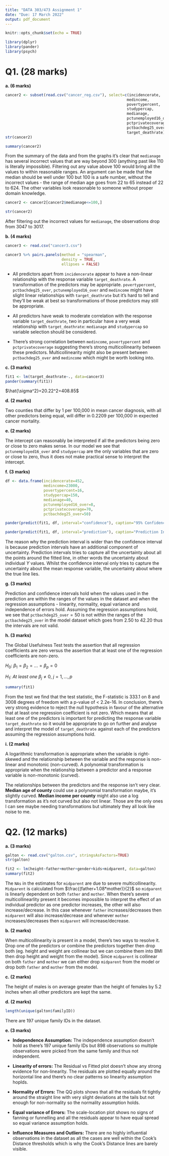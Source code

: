 ---
title: "DATA 303/473 Assignment 1"
date: "Due: 17 March 2022"
output: pdf_document
---

```{r setup, include=FALSE}
knitr::opts_chunk$set(echo = TRUE)
```

```{r}
library(dplyr)
library(pander)
library(psych)
```

# Q1. (28 marks)

**a. (6 marks)**

```{r}
cancer2 <- subset(read.csv("cancer_reg.csv"), select=c(incidencerate, 
                                                      medincome, 
                                                      povertypercent,
                                                      studypercap,
                                                      medianage,
                                                      pctunemployed16_over,
                                                      pctprivatecoverage,
                                                      pctbachdeg25_over,
                                                      target_deathrate))
str(cancer2)
```

```{r}
summary(cancer2)
```

From the summary of the data and from the graphs it's clear that `medianage` has several incorrect values that are way beyond 300 (anything past like 110 is literally impossible). Filtering out any value above 100 would bring all the values to within reasonable ranges. An argument can be made that the median should be well under 100 but 100 is a safe number, without the incorrect values - the range of median age goes from 22 to 65 instead of 22 to 624. The other variables look reasonable to someone without proper domain knowledge.   

```{r}
cancer2 <- cancer2[cancer2$medianage<=100,]
```

```{r}
str(cancer2)
```

After filtering out the incorrect values for `medianage`, the observations drop from 3047 to 3017.

**b. (4 marks)**

```{r}
cancer3 <- read.csv("cancer3.csv")
```

```{r}

cancer3 %>% pairs.panels(method = "spearman", 
                         density = TRUE, 
                         ellipses = FALSE)
```

* All predictors apart from `incidencerate` appear to have a non-linear relationship with the response variable `target_deathrate`. A transformation of the predictors may be appropriate.
`povertypercent`, `pctbachdeg25_over`, `pctunemployed16_over` and `medincome` might have slight linear relationships with `target_deathrate` but it's hard to tell and they'll be weak at best so transformations of those predictors may still be appropriate. 

* All predictors have weak to moderate correlation with the response variable `target_deathrate`, two in particular have a very weak relationship with `target_deathrate`: `medianage` and `studypercap` so variable selection should be considered.

* There's strong correlation between `medincome`, `povertypercent` and `pctprivatecoverage` suggesting there's strong multicollinearity between these predictors. Multicollinearity might also be present between `pctbachdeg25_over` and `medincome` which might be worth looking into.

**c. (3 marks)**

```{r}
fit1 <- lm(target_deathrate~., data=cancer3)
pander(summary(fit1))
```

$\hat{\sigma^2}=20.22^2=408.85$

**d. (2 marks)**

Two counties that differ by 1 per 100,000 in mean cancer diagnosis, with all other predictors being equal, will differ in 0.2209 per 100,000 in expected cancer mortality. 

**e. (2 marks)**

The intercept can reasonably be interpreted if all the predictors being zero or close to zero makes sense. In our model we see that `pctunemployed16_over` and `studypercap` are the only variables that are zero or close to zero, thus it does not make practical sense to interpret the intercept. 

**f. (3 marks)**

```{r}
df <- data.frame(incidencerate=452, 
                 medincome=23000, 
                 povertypercent=16, 
                 studypercap=150,
                 medianage=40,
                 pctunemployed16_over=8,
                 pctprivatecoverage=70,
                 pctbachdeg25_over=50)
```

```{r}
pander(predict(fit1, df, interval="confidence"), caption="95% Confidence Interval")
```

```{r}
pander(predict(fit1, df, interval="prediction"), caption="Prediction Interval")
```

The reason why the prediction interval is wider than the confidence interval is because prediction intervals have an additional component of uncertainty. Prediction intervals tries to capture all the uncertainty about all the points around the fitted line, in other words the uncertainty about individual $Y$ values. Whilst the confidence interval only tries to capture the uncertainty about the mean response variable, the uncertainty about where the true line lies.

**g. (3 marks)**

Prediction and confidence intervals hold when the values used in the prediction are within the ranges of the values in the dataset and when the regression assumptions - linearity, normality, equal variance and independence of errors hold. Assuming the regression assumptions hold, we see that `pctbachdeg25_over`$=50$ is not within the ranges of the `pctbachdeg25_over` in the model dataset which goes from 2.50 to 42.20 thus the intervals are not valid.

**h. (3 marks)**

The Global Usefulness Test tests the assertion that all regression coefficients are zero versus the assertion that at least one of the regression coefficients are non-zero.

$H_0:\ \beta_1=\beta_2=...=\beta_p=0$

$H_1:\ At\ least\ one\ \beta_j\neq0,\ j=1,...,p$

```{r}
summary(fit1)
```

From the test we find that the test statistic, the F-statistic is 333.1 on 8 and 3008 degrees of freedom with a p-value of < 2.2e-16. In conclusion, there's very strong evidence to reject the null hypothesis in favour of the alternative that at least one regression coefficient is not zero. Which means that at least one of the predictors is important for predicting the response variable `target_deathrate` so it would be appropriate to go on further and analyse and interpret the model of `target_deathrate` against each of the predictors assuming the regression assumptions hold.

**i. (2 marks)**

A logarithmic transformation is appropriate when the variable is right-skewed and the relationship between the variable and the response is non-linear and monotonic (non-curved). A polynomial transformation is appropriate when the relationship between a predictor and a response variable is non-monotonic (curved).

The relationships between the predictors and the response isn't very clear. **Median age of county** could use a polynomial transformation maybe, it's slightly curved. **Median income per county** might also use a log transformation as it's not curved but also not linear. Those are the only ones I can see maybe needing transformations but ultimately they all look like noise to me. 

# Q2. (12 marks)

**a. (3 marks)**

```{r}
galton <- read.csv("galton.csv", stringsAsFactors=TRUE) 
str(galton)
```

```{r}
fit2 <- lm(height~father+mother+gender+kids+midparent, data=galton)
summary(fit2)
```

The `NAs` in the estimates for `midparent` are due to severe multicollinearity. `Midparent` is calculated from $\frac{(father+1.08*mother)}{2}$ so `midparent` is linearly dependent on both `father` and `mother`. When there's severe multicollinearlity present it becomes impossible to interpret the effect of an individual predictor as one predictor increases, the other will also increase/decrease. In this case whenever `father` increases/decreases then `midparent` will also increase/decrease and whenever `mother` increases/decreases then `midparent` will increase/decrease. 

**b. (2 marks)**

When multicollinearity is present in a model, there's two ways to resolve it. Drop one of the predictors or combine the predictors together then drop both (eg. height and weight are collinear but we can combine them into BMI then drop height and weight from the model).
Since `midparent` is collinear on both `father` and `mother` we can either drop `midparent` from the model or drop both `father` and `mother` from the model.

**c. (2 marks)**

The height of males is on average greater than the height of females by 5.2 inches when all other predictors are kept the same.

**d. (2 marks)**

```{r}
length(unique(galton$familyID))
```

There are 197 unique family IDs in the dataset.

**e. (3 marks)**

* **Independence Assumption:** The independence assumption doesn't hold as there's 197 unique family IDs but 898 observations so multiple observations were picked from the same family and thus not independent.

* **Linearity of errors:** The Residual vs Fitted plot doesn't show any strong evidence for non-linearity. The residuals are plotted equally around the horizontal line and there's no clear patterns so linearity assumption hoplds.

* **Normality of Errors:** The QQ plots shows that all the residuals fit tightly around the straight line with very slight deviations at the tails but not enough for non-normality so the normality assumption holds.

* **Equal variance of Errors:** The scale-location plot shows no signs of fanning or funnelling and all the residuals appear to have equal spread so equal variance assumption holds.

* **Influence Measures and Outliers:** There are no highly influential observations in the dataset as all the cases are well within the Cook's Distance thresholds which is why the Cook's Distance lines are barely visible.
